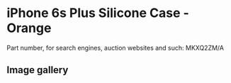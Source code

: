 
# iPhone 6s Plus Silicone Case - Orange

Part number, for search engines, auction websites and such: MKXQ2ZM/A

## Image gallery

<div style={{ width: "768px" }}>
  <GalleryComponent
    images={[
      {
        original: "/everysource/MKXQ2.webp",
        thumbnail: "/everypreview/MKXQ2.webp",
      },
      {
        original: "/everysource/MKXQ2_AV1_GOLD.webp",
        thumbnail: "/everypreview/MKXQ2_AV1_GOLD.webp",
      },
      {
        original: "/everysource/MKXQ2_AV1_SILVER.webp",
        thumbnail: "/everypreview/MKXQ2_AV1_SILVER.webp",
      },
      {
        original: "/everysource/MKXQ2_AV1_SPACE_GRAY.webp",
        thumbnail: "/everypreview/MKXQ2_AV1_SPACE_GRAY.webp",
      }
    ]}
  />
</div>